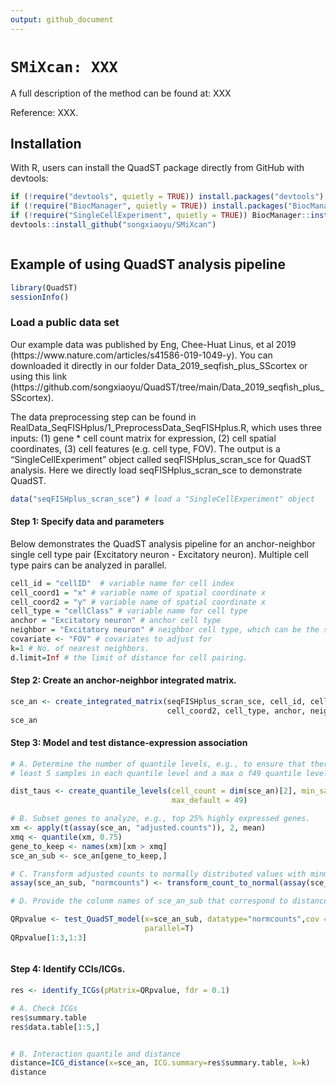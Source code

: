 ```yaml
---
output: github_document
---
```


# `SMiXcan: XXX`

A full description of the method can be found at: XXX

Reference: XXX.

## Installation

With R, users can install the QuadST package directly from GitHub with devtools:

```r
if (!require("devtools", quietly = TRUE)) install.packages("devtools")
if (!require("BiocManager", quietly = TRUE)) install.packages("BiocManager")
if (!require("SingleCellExperiment", quietly = TRUE)) BiocManager::install("SingleCellExperiment")
devtools::install_github("songxiaoyu/SMiXcan")



```

## Example of using QuadST analysis pipeline



```r
library(QuadST)
sessionInfo() 
```

### Load a public data set 
Our example data was published by Eng, Chee-Huat Linus, et al 2019 (https://www.nature.com/articles/s41586-019-1049-y). You can downloaded it directly in our folder Data_2019_seqfish_plus_SScortex  or  using this link (https://github.com/songxiaoyu/QuadST/tree/main/Data_2019_seqfish_plus_SScortex). 

The data preprocessing step can be found in RealData_SeqFISHplus/1_PreprocessData_SeqFISHplus.R, which uses three inputs: (1) gene * cell count matrix for expression, (2) cell spatial coordinates, (3) cell features (e.g. cell type, FOV). The output is a  "SingleCellExperiment" object called seqFISHplus_scran_sce for QuadST analysis. Here we directly load seqFISHplus_scran_sce to demonstrate QuadST. 
```r
data("seqFISHplus_scran_sce") # load a "SingleCellExperiment" object
```



#### Step 1: Specify data and parameters
Below demonstrates the QuadST analysis pipeline for an anchor-neighbor single cell type pair (Excitatory neuron - Excitatory neuron). Multiple cell type pairs can be analyzed in parallel.
```r
cell_id = "cellID"  # variable name for cell index
cell_coord1 = "x" # variable name of spatial coordinate x
cell_coord2 = "y" # variable name of spatial coordinate x
cell_type = "cellClass" # variable name for cell type
anchor = "Excitatory neuron" # anchor cell type
neighbor = "Excitatory neuron" # neighbor cell type, which can be the same as anchor or different. 
covariate <- "FOV" # covariates to adjust for 
k=1 # No. of nearest neighbors. 
d.limit=Inf # the limit of distance for cell pairing. 
```

#### Step 2: Create an anchor-neighbor integrated matrix.

```r

sce_an <- create_integrated_matrix(seqFISHplus_scran_sce, cell_id, cell_coord1, 
                                   cell_coord2, cell_type, anchor, neighbor, k=k, d.limit = d.limit)
sce_an
```

#### Step 3: Model and test distance-expression association

```r
# A. Determine the number of quantile levels, e.g., to ensure that there are at 
# least 5 samples in each quantile level and a max o f49 quantile levels.

dist_taus <- create_quantile_levels(cell_count = dim(sce_an)[2], min_sample_per_quantile = 5, 
                                    max_default = 49)

# B. Subset genes to analyze, e.g., top 25% highly expressed genes.
xm <- apply(t(assay(sce_an, "adjusted.counts")), 2, mean)
xmq <- quantile(xm, 0.75)
gene_to_keep <- names(xm)[xm > xmq]
sce_an_sub <- sce_an[gene_to_keep,]

# C. Transform adjusted counts to normally distributed values with minmimal zero.
assay(sce_an_sub, "normcounts") <- transform_count_to_normal(assay(sce_an_sub, "adjusted.counts"))

# D. Provide the colunm names of sce_an_sub that correspond to distance, expression values, and covariates to be used for analysis.

QRpvalue <- test_QuadST_model(x=sce_an_sub, datatype="normcounts",cov = covariate, tau = dist_taus, 
                              parallel=T)
QRpvalue[1:3,1:3]



```

#### Step 4: Identify CCIs/ICGs.

```r
res <- identify_ICGs(pMatrix=QRpvalue, fdr = 0.1)

# A. Check ICGs
res$summary.table
res$data.table[1:5,] 


# B. Interaction quantile and distance
distance=ICG_distance(x=sce_an, ICG.summary=res$summary.table, k=k) 
distance

```
